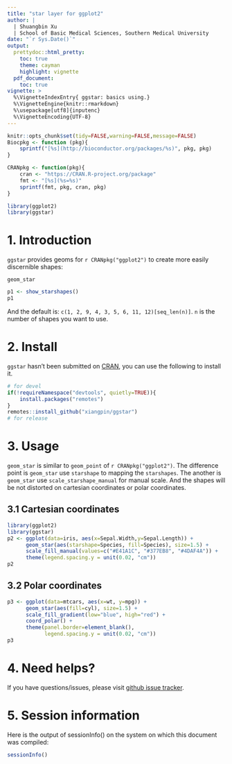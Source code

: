 ```yaml
---
title: "star layer for ggplot2"
author: |
  | Shuangbin Xu 
  | School of Basic Medical Sciences, Southern Medical University
date: "`r Sys.Date()`"
output:
  prettydoc::html_pretty:
    toc: true
    theme: cayman
    highlight: vignette
  pdf_document:
    toc: true
vignette: >
  %\VignetteIndexEntry{ ggstar: basics using.}
  %\VignetteEngine{knitr::rmarkdown}
  %\usepackage[utf8]{inputenc}
  %\VignetteEncoding{UTF-8}
---
```


```r
knitr::opts_chunk$set(tidy=FALSE,warning=FALSE,message=FALSE)
Biocpkg <- function (pkg){
    sprintf("[%s](http://bioconductor.org/packages/%s)", pkg, pkg)
}

CRANpkg <- function(pkg){
    cran <- "https://CRAN.R-project.org/package" 
    fmt <- "[%s](%s=%s)"
    sprintf(fmt, pkg, cran, pkg) 
}
```

```r
library(ggplot2)
library(ggstar)
```

# 1. Introduction

`ggstar` provides geoms for `r CRANpkg("ggplot2")` to create more easily discernible shapes:

`geom_star`

```r
p1 <- show_starshapes()
p1
```

And the default is: `c(1, 2, 9, 4, 3, 5, 6, 11, 12)[seq_len(n)]`. `n` is the number of shapes you want to use.

# 2. Install

`ggstar` hasn't been submitted on [CRAN](https://cran.r-project.org/), you can use the following to install it.

```r
# for devel
if(!requireNamespace("devtools", quietly=TRUE)){
    install.packages("remotes")
}
remotes::install_github("xiangpin/ggstar")
# for release
```

# 3. Usage

`geom_star` is similar to `geom_point` of `r CRANpkg("ggplot2")`. The difference point is `geom_star` use `starshape` to mapping the `starshapes`. The another is `geom_star` use `scale_starshape_manual` for manual scale. And the shapes will be not distorted on cartesian coordinates or polar coordinates.

## 3.1 Cartesian coordinates

```r
library(ggplot2)
library(ggstar)
p2 <- ggplot(data=iris, aes(x=Sepal.Width,y=Sepal.Length)) + 
      geom_star(aes(starshape=Species, fill=Species), size=1.5) +
      scale_fill_manual(values=c("#E41A1C", "#377EB8", "#4DAF4A")) +
      theme(legend.spacing.y = unit(0.02, "cm"))
p2
```

## 3.2 Polar coordinates

```r
p3 <- ggplot(data=mtcars, aes(x=wt, y=mpg)) +
      geom_star(aes(fill=cyl), size=1.5) +
      scale_fill_gradient(low="blue", high="red") +
      coord_polar() +
      theme(panel.border=element_blank(),
            legend.spacing.y = unit(0.02, "cm"))
p3
```

# 4. Need helps?

If you have questions/issues, please visit [github issue tracker](https://github.com/xiangpin/ggstar/issues).

# 5. Session information

Here is the output of sessionInfo() on the system on which this document was compiled:

```r
sessionInfo()
```
